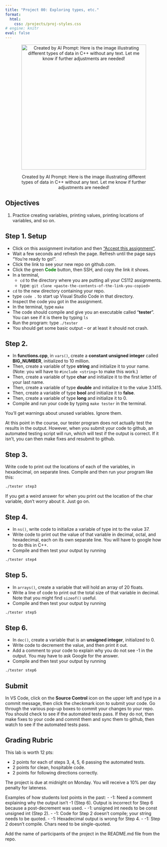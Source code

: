 ```yaml
---
title: "Project 00: Exploring types, etc."
format: 
  html:
    css: /projects/proj-styles.css
# engine: knitr
eval: false
---
```


<center>

<figure>

<img src="/images/projects/proj00-header.png" alt="Created by AI Prompt: Here is the image illustrating different types of data in C++ without any text. Let me know if further adjustments are needed!" width="400"/>

<figcaption>Created by AI Prompt: Here is the image illustrating different types of data in C++ without any text. Let me know if further adjustments are needed!</figcaption>

</figure>

</center>

## Objectives

1.  Practice creating variables, printing values, printing locations of variables, and so on.

## Step 1. Setup

-   Click on this assignment invitation and then ["Accept this assignment"](){target="_blank"}.
-   Wait a few seconds and refresh the page. Refresh until the page says "You're ready to go!".
-   Click the link to see your new repo on github.com.
-   Click the green <span style="color:green;">**Code**</span> button, then SSH, and copy the link it shows. 
-   In a terminal, 
    -   `cd` to the directory where you are putting all your CS112 assignments. 
    -   type: `git clone <paste-the-contents-of-the-link-you-copied>` 
-   `cd` to the new directory containing your repo. 
-   type `code .` to start up Visual Studio Code in that directory. 
-   Inspect the code you got in the assignment. 
-   In the terminal, type `make` 
-   The code should compile and give you an executable called "**tester**". You can see if it is there by typing `ls` 
-   Run the program: type `./tester` 
-   You should get some basic output -- or at least it should not crash. 

## Step 2. 

- In **functions.cpp**, in `vars()`, create a **constant unsigned integer** called **BIG_NUMBER**, initialized to 10 million. 
- Then, create a variable of type **string** and initialize it to your name. (Note: you will have to `#include <string>` to make this work.) 
- Then, create a variable of type **char** and initialize it to the first letter of your last name. 
- Then, create a variable of type **double** and initialize it to the value 3.1415. 
- Then, create a variable of type **bool** and initialize it to **false**. 
- Then, create a variable of type **long** and initialize it to 0. 
- Compile and run your code by typing `make tester` in the terminal. 

:::{.callout-note}
You'll get warnings about unused variables. Ignore them.
:::

:::{.callout-note}
At this point in the course, our tester program does not actually test the results in the output. However, when you submit your code to github, an automated testing script will run, which will test if the output is correct. If it isn't, you can then make fixes and resubmit to github. 
:::

## Step 3. 

Write code to print out the locations of each of the variables, in hexadecimal, on separate lines. Compile and then run your program like this: 

```bash
./tester step3
``` 

:::{.callout-note}
If you get a weird answer for when you print out the location of the char variable, don't worry about it. Just go on.
:::

## Step 4. 

- In `ns()`, write code to initialize a variable of type int to the value 37. 
- Write code to print out the value of that variable in decimal, octal, and hexadecimal, each on its own separate line. You will have to google how to do this in C++. 
- Compile and then test your output by running 

```bash
./tester step4
``` 

## Step 5. 

- In `arrays()`, create a variable that will hold an array of 20 floats. 
- Write a line of code to print out the total size of that variable in decimal. Note that you might find `sizeof()` useful. 
- Compile and then test your output by running 

```bash
./tester step5
``` 

## Step 6. 

- In `dec()`, create a variable that is an **unsigned integer**, initialized to 0. 
- Write code to decrement the value, and then print it out. 
- Add a comment to your code to explain why you do not see -1 in the output. You may have to ask Google for the answer. 
- Compile and then test your output by running 

```bash
./tester step6
```

## Submit

In VS Code, click on the **Source Control** icon on the upper left and type in a commit message, then click the checkmark icon to submit your code. Go through the various pop-up boxes to commit your changes to your repo. You should check to see if the automated tests pass. If they do not, then make fixes to your code and commit them and sync them to github, then watch to see if the automated tests pass.

## Grading Rubric 

This lab is worth 12 pts:

- 2 points for each of steps 3, 4, 5, 6 passing the automated tests. 
- 2 points for clean, hospitable code. 
- 2 points for following directions correctly. 

:::{.callout-important}
The project is due at midnight on Monday. You will receive a 10% per day penalty for lateness.
:::

Examples of how students lost points in the past: 
- -1: Need a comment explaining why the output isn't -1 (Step 6). Output is incorrect for Step 6 because a post-decrement was used.
- -1: unsigned int needs to be const unsigned int (Step 2).
- -1: Code for Step 2 doesn't compile; your string needs to be quoted.
- -1: Hexadecimal output is wrong for Step 4. 
- -1: Step 2 doesn't compile. Chars need to be single-quoted.

::: callout-important
Add the name of participants of the project in the README.md file from the repo.
:::